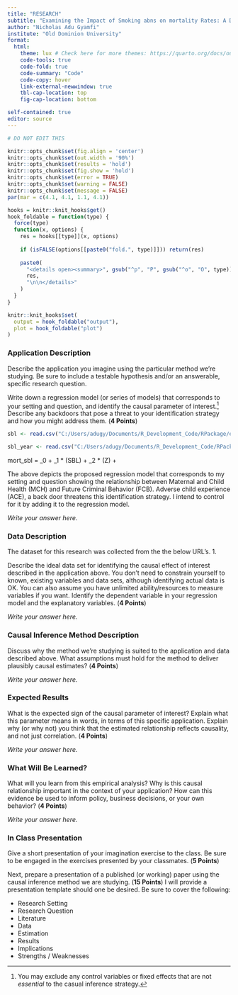 ```yaml
---
title: "RESEARCH"
subtitle: "Examining the Impact of Smoking abns on mortality Rates: A Difference-in-Difference Analysis"
author: "Nicholas Adu Gyamfi"
institute: "Old Dominion University"
format: 
  html:
    theme: lux # Check here for more themes: https://quarto.org/docs/output-formats/html-themes.html
    code-tools: true
    code-fold: true
    code-summary: "Code"
    code-copy: hover
    link-external-newwindow: true
    tbl-cap-location: top
    fig-cap-location: bottom

self-contained: true
editor: source
---
```


```r
# DO NOT EDIT THIS

knitr::opts_chunk$set(fig.align = 'center')
knitr::opts_chunk$set(out.width = '90%')
knitr::opts_chunk$set(results = 'hold')
knitr::opts_chunk$set(fig.show = 'hold')
knitr::opts_chunk$set(error = TRUE)
knitr::opts_chunk$set(warning = FALSE)
knitr::opts_chunk$set(message = FALSE)
par(mar = c(4.1, 4.1, 1.1, 4.1))

hooks = knitr::knit_hooks$get()
hook_foldable = function(type) {
  force(type)
  function(x, options) {
    res = hooks[[type]](x, options)
    
    if (isFALSE(options[[paste0("fold.", type)]])) return(res)
    
    paste0(
      "<details open><summary>", gsub("^p", "P", gsub("^o", "O", type)), "</summary>\n\n",
      res,
      "\n\n</details>"
    )
  }
}

knitr::knit_hooks$set(
  output = hook_foldable("output"),
  plot = hook_foldable("plot")
)
```

### Application Description

Describe the application you imagine using the particular method we're studying.  Be sure to include a testable hypothesis and/or an answerable, specific research question.

Write down a regression model (or series of models) that corresponds to your setting and question, and identify the causal parameter of interest.^[You may exclude any control variables or fixed effects that are not *essential* to the casual inference strategy.]  Describe any backdoors that pose a threat to your identification strategy and how you might address them. (**4 Points**)


```r
sbl <- read.csv("C:/Users/adugy/Documents/R_Development_Code/RPackage/econ708_research/data/population_data.csv")

sbl_year <- read.csv("C:/Users/adugy/Documents/R_Development_Code/RPackage/econ708_research/data/states.csv")
```

mort_sbl = \beta_0 + \beta_1 * (SBL) + \beta_2 * (Z) + \epsilon

The above depicts the proposed regression model that corresponds to my setting and question showing the relationship between Maternal and Child Health (MCH) and Future Criminal Behavior (FCB). Adverse child experience (ACE), a back door threatens this identification strategy. I intend to control for it by adding it to the regression model. 


*Write your answer here.*

### Data Description

The dataset for this research was collected from the the below URL's.
1. 



Describe the ideal data set for identifying the causal effect of interest described in the application above.  You don’t need to constrain yourself to known, existing variables and data sets, although identifying actual data is OK.  You can also assume you have unlimited ability/resources to measure variables if you want.  Identify the dependent variable in your regression model and the explanatory variables. (**4 Points**)

*Write your answer here.*

### Causal Inference Method Description

Discuss why the method we're studying is suited to the application and data described above.  What assumptions must hold for the method to deliver plausibly causal estimates? (**4 Points**)

*Write your answer here.*

### Expected Results

What is the expected sign of the causal parameter of interest?  Explain what this parameter means in words, in terms of this specific application.  Explain why (or why not) you think that the estimated relationship reflects causality, and not just correlation. (**4 Points**)

*Write your answer here.*

### What Will Be Learned?

What will you learn from this empirical analysis?  Why is this causal relationship important in the context of your application?  How can this evidence be used to inform policy, business decisions, or your own behavior? (**4 Points**)

*Write your answer here.*

### In Class Presentation

Give a short presentation of your imagination exercise to the class.  Be sure to be engaged in the exercises presented by your classmates. (**5 Points**)

Next, prepare a presentation of a published (or working) paper using the causal inference method we are studying. (**15 Points**)  I will provide a presentation template should one be desired.  Be sure to cover the following:

- Research Setting
- Research Question
- Literature
- Data
- Estimation
- Results
- Implications
- Strengths / Weaknesses